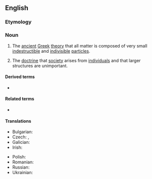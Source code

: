 ==English==
{{wikipedia}}

===Etymology===
{{suffix|atom|ism|lang=en}}

===Noun===
{{en-noun|~}}

# {{lb|en|philosophy}} The [[ancient]] [[Greek]] [[theory]] that all matter is composed of very small [[indestructible]] and [[indivisible]] [[particle]]s.
# {{lb|en|philosophy}} The [[doctrine]] that [[society]] arises from [[individual]]s and that larger structures are unimportant.

====Derived terms====
* {{l|en|logical atomism}}

====Related terms====
* {{l|en|atomistic}}

====Translations====
{{trans-top|ancient Greek theory}}
* Bulgarian: {{t|bg|атомизъм|m|sc=Cyrl}}
* Czech: {{t|cs|atomismus|m}}, {{t|cs|atomizmus|m}}
* Galician: {{t+|gl|atomismo|m}}
* Irish: {{t|ga|adamhachas|m}}
{{trans-mid}}
* Polish: {{t|pl|atomizm}}
* Romanian: {{t+|ro|atomism|n}}
* Russian: {{t+|ru|атоми́зм|m}}
* Ukrainian: {{t+|uk|атомізм|m|sc=Cyrl}}
{{trans-bottom}}